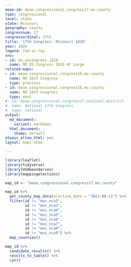 ```yaml
---
meae-id: meae.congressional.congress17.mo.county
type: congressional
level: state
state: Missouri
geography: county
congressnum: 17
congressordinal: 17th
title: '17th Congress: Missouri 1820'
year: 1820
legend: fed-vs-rep
nnv:
- id: mo.uscongress.1820
  name: MO US Congress 1820 At Large
related-maps:
- id: meae.congressional.congress16.mo.county
  name: MO 16th Congress
  type: previous
- id: meae.congressional.congress18.mo.county
  name: MO 18th Congress
  type: next
#- id: meae.congressional.congress17.national.district
#  name: National 17th Congress
#  type: national
output:
  md_document:
    variant: markdown
  html_document:
    theme: default
always_allow_html: yes
layout: maps-show

---
```


```r
library(leaflet)
library(tidyverse)
library(USAboundaries)
library(mappingelections)

map_id <- "meae.congressional.congress17.mo.county"
```

<div class="map">

```r
map_id %>%
  get_county_map_data(election_date = "1821-08-11") %>%
  filter(id != "mos_nca1",
         id != "mos_nca3",
         id != "mos_nca4",
         id != "mos_nca5",
         id != "mos_nca6",
         id != "mos_nca7",
         id != "mos_nca8",
         id != "mos_nca9") %>% 
  map_counties()
```

</div>

<div class="results-table">

```r
map_id %>%
  candidate_results() %>%
  results_to_table() %>%
  cat()
```

</div>
